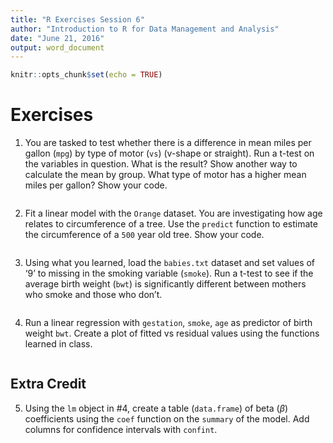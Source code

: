 ```yaml
---
title: "R Exercises Session 6"
author: "Introduction to R for Data Management and Analysis"
date: "June 21, 2016"
output: word_document
---
```


```r
knitr::opts_chunk$set(echo = TRUE)
```

# Exercises

1. You are tasked to test whether there is a difference in mean miles per gallon
(`mpg`) by type of motor (`vs`) (v-shape or straight). Run a t-test on the
variables in question. What is the result? Show another way to calculate the
mean by group. What type of motor has a higher mean miles per gallon? Show your
code.

```r

```

2. Fit a linear model with the `Orange` dataset. You are investigating how age
relates to circumference of a tree. Use the `predict` function to estimate the
circumference of a `500` year old tree. Show your code.

```r

```

3. Using what you learned, load the `babies.txt` dataset and set values of '9'
to missing in the smoking variable (`smoke`). Run a t-test to see if the average
birth weight (`bwt`) is significantly different between mothers who smoke and
those who don't.

```r

```

4. Run a linear regression with `gestation`, `smoke`, `age` as predictor of
birth weight `bwt`. Create a plot of fitted vs residual values using the
functions learned in class.

```r

```

## Extra Credit 

5. Using the `lm` object in #4, create a table (`data.frame`) of beta ($\beta$)
coefficients using the `coef` function on the `summary` of the model. Add
columns for confidence intervals with `confint`.

```r

```

